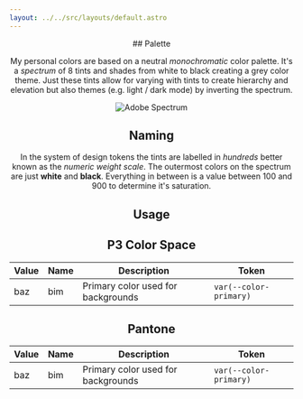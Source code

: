 ```yaml
---
layout: ../../src/layouts/default.astro
---
```



<Header
  label="Foundations"
  title="Colors"
  description="Design tokens are a tech-agnostic way to store variables. We use tokens instead of hard coded values to ensure a better UI consistency across different platforms."
/>

<section>
## Palette

My personal colors are based on a neutral _monochromatic_ color palette. It's a _spectrum_ of 8 tints and shades from white to black creating a grey color theme. Just these tints allow for varying with tints to create hierarchy and elevation but also themes (e.g. light / dark mode) by inverting the spectrum.

![Adobe Spectrum](https://spectrum.adobe.com/static/images/color_colorSystem_grays@2x_1650380924369.png)

## Naming

In the system of design tokens the tints are labelled in _hundreds_ better known as the _numeric weight scale_. The outermost colors on the spectrum are just **white** and **black**. Everything in between is a value between 100 and 900 to determine it's saturation.

## Usage

## P3 Color Space

| Value | Name | Description                        | Token                  |
| ----- | ---- | ---------------------------------- | ---------------------- |
| baz   | bim  | Primary color used for backgrounds | `var(--color-primary)` |

## Pantone

| Value | Name | Description                        | Token                  |
| ----- | ---- | ---------------------------------- | ---------------------- |
| baz   | bim  | Primary color used for backgrounds | `var(--color-primary)` |

</section>
